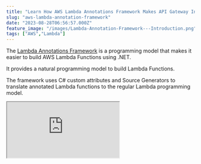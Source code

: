 ```yaml
---
title: "Learn How AWS Lambda Annotations Framework Makes API Gateway Integration Easy."
slug: "aws-lambda-annotation-framework"
date: "2023-08-28T06:56:57.000Z"
feature_image: "/images/Lambda-Annotation-Framework---Introduction.png"
tags: ["AWS","Lambda"]
---
```


The [Lambda Annotations Framework](https://github.com/aws/aws-lambda-dotnet/blob/master/Libraries/src/Amazon.Lambda.Annotations/README.md) is a programming model that makes it easier to build AWS Lambda Functions using .NET.

It provides a natural programming model to build Lambda Functions.

The framework uses C# custom attributes and Source Generators to translate annotated Lambda functions to the regular Lambda programming model.

<iframe src="https://www.youtube.com/embed/qWxjCkqX\_lM?feature=oembed" />

_This article is sponsored by AWS and is part of my [AWS Series](/blog/tag/aws/)._

In this blog post let's learn what the Lambda Annotation Framework aims to solve and how it compares with older ways of building Lambda Functions. We will see this through an example of creating a simple API endpoint.

First, we will build this using the traditional integration with API Gateway with a Lambda Function. We will then see how the Annotations Framework makes the process seamless and more straightforward.

API Endpoint Using Lambda Programming Model
-------------------------------------------

There are [several ways to build APIs](/posts/aws-lambda-dotnet-developer/#building-apis-with-aws-lambda) on AWS Lambda, including using API Gateway, Function URLs, and hosting ASP.NET Core Applications.

Below is a sample Lambda Function `MathPlus` that integrates with API Gateway to add two numbers.

It expects the numbers to add as path variables - `/{a}/{b}`

    public APIGatewayProxyResponse MathPlus(
        APIGatewayProxyRequest request, ILambdaContext context)
    {
        if (!request.PathParameters.TryGetValue("a", out var aString) ||
            !request.PathParameters.TryGetValue("b", out var bString))
            return BadRequest();
    
        if (!int.TryParse(aString, out var a) || !int.TryParse(bString, out var b))
            return BadRequest();
    
        var sum = a + b;
        
        return OkResult(sum);
    }
    
```csharp
private static APIGatewayProxyResponse OkResult(int sum)
{
```
        return new APIGatewayProxyResponse
        {
            StatusCode = (int)HttpStatusCode.OK,
            Body = sum.ToString(),
            Headers = new Dictionary<string, string>
            {
                { "Content-Type", "text/plain" }
            }
        };
    }
    
```csharp
private static APIGatewayProxyResponse BadRequest()
{
```
        return new APIGatewayProxyResponse
        {
            StatusCode = (int)HttpStatusCode.BadRequest
        };
    }

The Function code tries to retrieve the 2 numbers (a & b) from the PathParameters property on the `APIGatewayProxyRequest`. It then tried to convert them into an integer.

If the numbers are valid integer values, it returns the sum of them as a `OkResult`, if not it returns a `BadRequest`.

The Function code is verbose and tied to the API Gateway Request/Response models.

⚠️

 _The actual logic that we are interested in is only one line (adding the two numbers) and the rest of it is purely boilerplate code._

API Endpoint Using Lambda Annotations Framework
-----------------------------------------------

Lambda Annotations Framework simplifies the default Lambda programming model and simplifies the Function code.

It removes the boilerplate code required to integrate with API Gateway.

💡

_The Annotations Framework uses C# Source Generators to generate the boilerplate code at compile time._ 

_Since this happens at compile time, there is no performance overhead in using Lambda Annotations Framework to build Lambda Functions._

To start using the Lambda Annotation Framework, add a reference to [Amazon.Lambda.Annotations](https://www.nuget.org/packages/Amazon.Lambda.Annotations) package.

The `LambdaFunction` attribute is used the decorate a .NET Function as a Lambda Function.

Depending on the type of API we are building in API Gateway, we can use the `RestApi` or the `HttpApi` attribute.

*   `RestApi` → Configures Lambda Function to be called from [API Gateway REST API](/posts/amazon-api-gateway-rest-api-introduction/).
*   `HttpApi` → Configures Lambda Function to be called from [API Gateway HTTP API](/posts/amazon-api-gateway-http-apis/).

The below Function implements the same API endpoint to add two numbers using the Annotations Framework.

```csharp
[LambdaFunction]
[HttpApi(LambdaHttpMethod.Get, "/add/{a}/{b}")]
public int Add(int a, int b, ILambdaContext lambdaContext)
{
```
        return a + b;
    }

As you can see it is more close to the .NET programming language, which takes in two integers as the Function's input and returns the sum of them as the result.

### Annotations Framework Generated Code

All the boilerplate code is hidden by the function's attributes.

Below is a screenshot of the DLL from [JetBrains dotPeek application](https://www.jetbrains.com/decompiler/whatsnew/), showing the disassembled code of the Lambda Function generated by the C# Source Generators in the Annotations library.

![](/images/image.png)

Screenshot of the Function DLL in JetBrains dotPeek showing the disassembled code of the function generated by the C# source generato.

The generated source is very similar to the Lambda Function we wrote with the original Lambda Programming Model.

### Annotations Framework Generated CloudFormation Template

The .NET Annotations Framework also generates a CloudFormation template to make it easier to deploy the Lambda Function Code.

By default, it generates a file with the name `serverless.template`, which is defined in the `aws-lambda-tools-defaults.json` file as the `template` property.

Below is the generated CloudFormation template for the Function that we wrote above to add two numbers.

    {
      "AWSTemplateFormatVersion": "2010-09-09",
      "Transform": "AWS::Serverless-2016-10-31",
      "Description": "This template is partially managed by Amazon.Lambda.Annotations (v1.0.0.0).",
      "Resources": {
        "AnnotationScratchFunctionAddGenerated": {
          "Type": "AWS::Serverless::Function",
          "Metadata": {
            "Tool": "Amazon.Lambda.Annotations",
            "SyncedEvents": [
              "RootGet"
            ]
          },
          "Properties": {
            "Runtime": "dotnet6",
            "CodeUri": ".",
            "MemorySize": 512,
            "Timeout": 60,
            "Policies": [
              "AWSLambdaBasicExecutionRole"
            ],
            "PackageType": "Zip",
            "Handler": "AnnotationScratch::AnnotationScratch.Function_Add_Generated::Add",
            "Events": {
              "RootGet": {
                "Type": "HttpApi",
                "Properties": {
                  "Path": "/add/{a}/{b}",
                  "Method": "GET"
                }
              }
            }
          }
        }
      }
    }

It sets up an API Gateway HTTP API endpoint with the appropriate path and sets up the AWS Lambda Function integration to the source-generated function name - `AnnotationScratch::AnnotationScratch.Function_Add_Generated::Add`.

You can deploy the CloudFormation template from your IDE or also from the command line. It creates all the resources as part of a Stack and deploys the Lambda Function, the API Gateway, and the endpoint as part of it.

It also sets up the IAM policies for the Lambda Function and enables API Gateway to invoke the Lambda Function.  

Building API Endpoints backed by Lambda Functions has never been this easy. Hope this gives you a good introduction to get started using the Lambda Annotations Framework.

We will learn how to build a CRUD API using the Lambda Annotations Framework in an upcoming post.